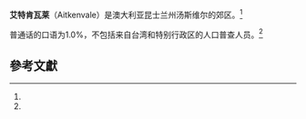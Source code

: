 {{Infobox Australian Place | type = suburb
| name     = 艾特肯瓦莱
| city     = 汤斯维尔
| state    = qld
| image    = Stockland_Townsville.jpg
| caption  = 
| lga      = [[汤斯维尔|汤斯维尔]]
| postcode = 4814
| pop      = 4790
| pop_footnotes=（2016年）<ref name=govau>{{Census 2016 AUS|id=SSC30018|name=Aitkenvale (State Suburb)|accessdate=2011-01-23|quick=on}}</ref>
| area     = 
}}
'''艾特肯瓦莱'''（Aitkenvale）是澳大利亚昆士兰州汤斯维尔的郊区。<ref name=govau/>

普通话的口语为1.0%，不包括来自台湾和特别行政区的人口普查人员。<ref name=govau/>

==參考文獻==
<references/>